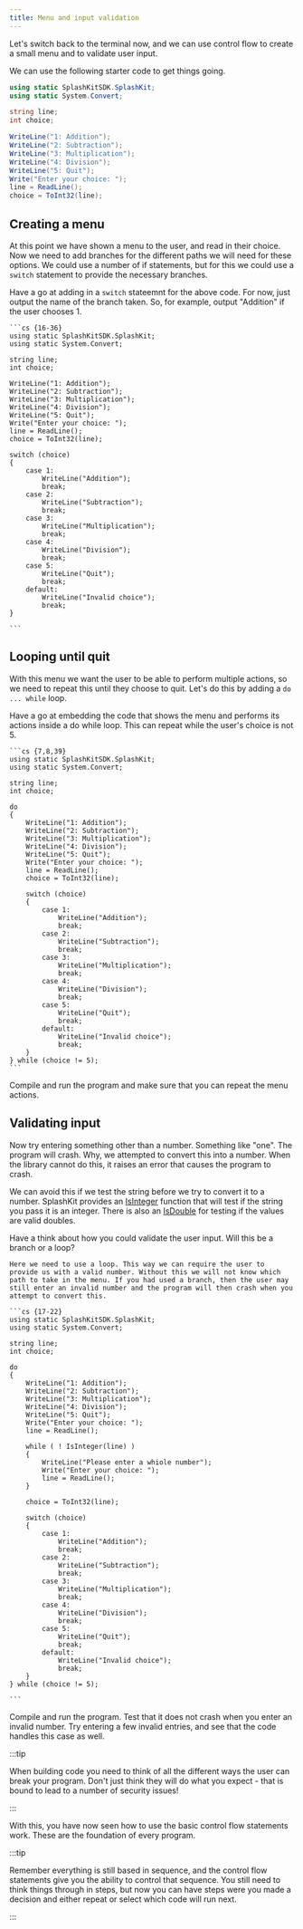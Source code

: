 ```yaml
---
title: Menu and input validation
---
```


Let's switch back to the terminal now, and we can use control flow to create a small menu and to validate user input.

We can use the following starter code to get things going.

```cs
using static SplashKitSDK.SplashKit;
using static System.Convert;

string line;
int choice;

WriteLine("1: Addition");
WriteLine("2: Subtraction");
WriteLine("3: Multiplication");
WriteLine("4: Division");
WriteLine("5: Quit");
Write("Enter your choice: ");
line = ReadLine();
choice = ToInt32(line);
```

## Creating a menu

At this point we have shown a menu to the user, and read in their choice. Now we need to add branches for the different paths we will need for these options. We could use a number of if statements, but for this we could use a `switch` statement to provide the necessary branches.

Have a go at adding in a `switch` stateemnt for the above code. For now, just output the name of the branch taken. So, for example, output "Addition" if the user chooses 1.

<Accordion>
  <AccordionItem header="Code for menu">

    ```cs {16-36}
    using static SplashKitSDK.SplashKit;
    using static System.Convert;

    string line;
    int choice;

    WriteLine("1: Addition");
    WriteLine("2: Subtraction");
    WriteLine("3: Multiplication");
    WriteLine("4: Division");
    WriteLine("5: Quit");
    Write("Enter your choice: ");
    line = ReadLine();
    choice = ToInt32(line);

    switch (choice)
    {
        case 1:
            WriteLine("Addition");
            break;
        case 2:
            WriteLine("Subtraction");
            break;
        case 3:
            WriteLine("Multiplication");
            break;
        case 4:
            WriteLine("Division");
            break;
        case 5:
            WriteLine("Quit");
            break;
        default:
            WriteLine("Invalid choice");
            break;
    }

    ```

  </AccordionItem>
</Accordion>

## Looping until quit

With this menu we want the user to be able to perform multiple actions, so we need to repeat this until they choose to quit. Let's do this by adding a `do ... while` loop.

Have a go at embedding the code that shows the menu and performs its actions inside a do while loop. This can repeat while the user's choice is not 5.

<Accordion>
  <AccordionItem header="Code for menu">

    ```cs {7,8,39}
    using static SplashKitSDK.SplashKit;
    using static System.Convert;

    string line;
    int choice;

    do
    {
        WriteLine("1: Addition");
        WriteLine("2: Subtraction");
        WriteLine("3: Multiplication");
        WriteLine("4: Division");
        WriteLine("5: Quit");
        Write("Enter your choice: ");
        line = ReadLine();
        choice = ToInt32(line);

        switch (choice)
        {
            case 1:
                WriteLine("Addition");
                break;
            case 2:
                WriteLine("Subtraction");
                break;
            case 3:
                WriteLine("Multiplication");
                break;
            case 4:
                WriteLine("Division");
                break;
            case 5:
                WriteLine("Quit");
                break;
            default:
                WriteLine("Invalid choice");
                break;
        }
    } while (choice != 5);
    ```

  </AccordionItem>
</Accordion>

Compile and run the program and make sure that you can repeat the menu actions.

## Validating input

Now try entering something other than a number. Something like "one". The program will crash. Why, we attempted to convert this into a number. When the library cannot do this, it raises an error that causes the program to crash.

We can avoid this if we test the string before we try to convert it to a number. SplashKit provides an [IsInteger](https://splashkit.io/api/utilities/#is-integer) function that will test if the string you pass it is an integer. There is also an [IsDouble](https://splashkit.io/api/utilities/#is-double) for testing if the values are valid doubles.

Have a think about how you could validate the user input. Will this be a branch or a loop?

<Accordion>
  <AccordionItem header="Code with validation">

    Here we need to use a loop. This way we can require the user to provide us with a valid number. Without this we will not know which path to take in the menu. If you had used a branch, then the user may still enter an invalid number and the program will then crash when you attempt to convert this.

    ```cs {17-22}
    using static SplashKitSDK.SplashKit;
    using static System.Convert;

    string line;
    int choice;

    do
    {
        WriteLine("1: Addition");
        WriteLine("2: Subtraction");
        WriteLine("3: Multiplication");
        WriteLine("4: Division");
        WriteLine("5: Quit");
        Write("Enter your choice: ");
        line = ReadLine();

        while ( ! IsInteger(line) )
        {
            WriteLine("Please enter a whiole number");
            Write("Enter your choice: ");
            line = ReadLine();
        }

        choice = ToInt32(line);

        switch (choice)
        {
            case 1:
                WriteLine("Addition");
                break;
            case 2:
                WriteLine("Subtraction");
                break;
            case 3:
                WriteLine("Multiplication");
                break;
            case 4:
                WriteLine("Division");
                break;
            case 5:
                WriteLine("Quit");
                break;
            default:
                WriteLine("Invalid choice");
                break;
        }
    } while (choice != 5);

    ```
  </AccordionItem>
</Accordion>

Compile and run the program. Test that it does not crash when you enter an invalid number. Try entering a few invalid entries, and see that the code handles this case as well.

:::tip

When building code you need to think of all the different ways the user can break your program. Don't just think they will do what you expect - that is bound to lead to a number of security issues!

:::

With this, you have now seen how to use the basic control flow statements work. These are the foundation of every program.

:::tip

Remember everything is still based in sequence, and the control flow statements give you the ability to control that sequence. You still need to think things through in steps, but now you can have steps were you made a decision and either repeat or select which code will run next.

:::
